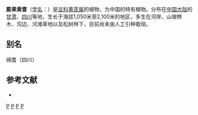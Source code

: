 {{Speciesbox
| name = 膨果黄耆
| status = 
| status_system = 
| image =
| genus = Astragalus
| species = turgidocarpus
| authority = [[傅坤俊|K. T. Fu]]
}}

'''膨果黄耆'''（[[学名|学名]]：{{lang|la|''Astragalus turgidocarpus''}}）是[[豆科|豆科]][[黄芪属|黄芪属]]的植物，为中国的特有植物。分布在[[中国大陆|中国大陆]]的[[甘肃|甘肃]]、[[四川|四川]]等地，生长于海拔1,050米至2,100米的地区，多生在河岸、山坡桦木、沟边、河滩草地以及松树林下，目前尚未由人工引种栽培。

== 别名 ==
绵耆（四川）

== 参考文献 ==
<div class="references-small">
* {{cite web| url =http://www.bioinfo.cn/db05/KmzwSpecies.php?action=view&id=15853| title =膨果黄耆| work =《中国高等植物数据库全库》| publisher =中国科学院微生物研究所| author =昆明植物研究所| accessdate =2009-02-25| deadurl =yes| archiveurl =https://web.archive.org/web/20160305032940/http://www.bioinfo.cn/db05/KmzwSpecies.php?action=view&id=15853| archivedate =2016-03-05}}
</div>
{{Taxonbar|from=Q15228143}}

[[Category:黄芪属|P]]
[[Category:中國特有植物|P]]
[[Category:甘肃植物|P]]
[[Category:四川植物|P]]